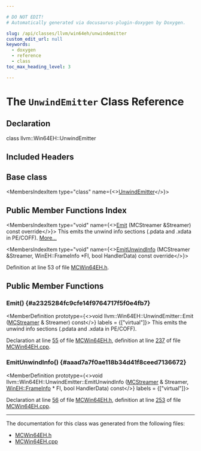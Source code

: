 ```yaml
---

# DO NOT EDIT!
# Automatically generated via docusaurus-plugin-doxygen by Doxygen.

slug: /api/classes/llvm/win64eh/unwindemitter
custom_edit_url: null
keywords:
  - doxygen
  - reference
  - class
toc_max_heading_level: 3

---
```





# The `UnwindEmitter` Class Reference

<DoxygenPage pluginConfig={pluginConfig}>



## Declaration

<CodeBlock>class llvm::Win64EH::UnwindEmitter</CodeBlock>

## Included Headers

<IncludesList>
<IncludesListItem
  filePath="llvm/MC/MCWin64EH.h"
  permalink="/docs/api/files/include/include/llvm/include/llvm/mc/mcwin64eh-h"
  isLocal="true" />
</IncludesList>

## Base class

<MembersIndex>

<MembersIndexItem
  type="class"
  name={<><a href="/docs/api/classes/llvm/wineh/unwindemitter">UnwindEmitter</a></>}>
</MembersIndexItem>

</MembersIndex>

## Public Member Functions Index

<MembersIndex>

<MembersIndexItem
  type="void"
  name={<><a href="#a2325284fc9cfe14f9764717f5f0e4fb7">Emit</a> (MCStreamer &amp;Streamer) const override</>}>
This emits the unwind info sections (.pdata and .xdata in PE/COFF). <a href="#a2325284fc9cfe14f9764717f5f0e4fb7">More...</a>
</MembersIndexItem>

<MembersIndexItem
  type="void"
  name={<><a href="#aaad7a7f0ae118b34d41f8ceed7136672">EmitUnwindInfo</a> (MCStreamer &amp;Streamer, WinEH::FrameInfo &#42;FI, bool HandlerData) const override</>}>
</MembersIndexItem>

</MembersIndex>


Definition at line 53 of file <a href="/docs/api/files/include/include/llvm/include/llvm/mc/mcwin64eh-h">MCWin64EH.h</a>.

<SectionDefinition>

## Public Member Functions

### Emit() {#a2325284fc9cfe14f9764717f5f0e4fb7}

<MemberDefinition
  prototype={<>void llvm::Win64EH::UnwindEmitter::Emit (<a href="/docs/api/classes/llvm/mcstreamer">MCStreamer</a> &amp; Streamer) const</>}
  labels = {["virtual"]}>
This emits the unwind info sections (.pdata and .xdata in PE/COFF).

Declaration at line <a href="/docs/api/files/include/include/llvm/include/llvm/mc/mcwin64eh-h/#l00055">55</a> of file <a href="/docs/api/files/include/include/llvm/include/llvm/mc/mcwin64eh-h">MCWin64EH.h</a>, definition at line <a href="/docs/api/files/lib/lib/mc/mcwin64eh-cpp/#l00237">237</a> of file <a href="/docs/api/files/lib/lib/mc/mcwin64eh-cpp">MCWin64EH.cpp</a>.
</MemberDefinition>

### EmitUnwindInfo() {#aaad7a7f0ae118b34d41f8ceed7136672}

<MemberDefinition
  prototype={<>void llvm::Win64EH::UnwindEmitter::EmitUnwindInfo (<a href="/docs/api/classes/llvm/mcstreamer">MCStreamer</a> &amp; Streamer, <a href="/docs/api/structs/llvm/wineh/frameinfo">WinEH::FrameInfo</a> &#42; FI, bool HandlerData) const</>}
  labels = {["virtual"]}>

Declaration at line <a href="/docs/api/files/include/include/llvm/include/llvm/mc/mcwin64eh-h/#l00056">56</a> of file <a href="/docs/api/files/include/include/llvm/include/llvm/mc/mcwin64eh-h">MCWin64EH.h</a>, definition at line <a href="/docs/api/files/lib/lib/mc/mcwin64eh-cpp/#l00253">253</a> of file <a href="/docs/api/files/lib/lib/mc/mcwin64eh-cpp">MCWin64EH.cpp</a>.
</MemberDefinition>

</SectionDefinition>

<hr/>

The documentation for this class was generated from the following files:

<ul>
<li><a href="/docs/api/files/include/include/llvm/include/llvm/mc/mcwin64eh-h">MCWin64EH.h</a></li>
<li><a href="/docs/api/files/lib/lib/mc/mcwin64eh-cpp">MCWin64EH.cpp</a></li>
</ul>

</DoxygenPage>
